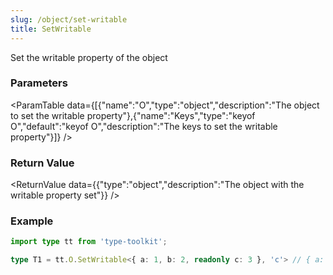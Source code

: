 ```yaml
---
slug: /object/set-writable
title: SetWritable
---
```



Set the writable property of the object

### Parameters
<ParamTable data={[{"name":"O","type":"object","description":"The object to set the writable property"},{"name":"Keys","type":"keyof O","default":"keyof O","description":"The keys to set the writable property"}]} />

### Return Value
<ReturnValue data={{"type":"object","description":"The object with the writable property set"}} />

### Example

```ts
import type tt from 'type-toolkit';

type T1 = tt.O.SetWritable<{ a: 1, b: 2, readonly c: 3 }, 'c'> // { a: 1, b: 2, c: 3 }
```
